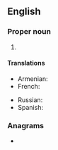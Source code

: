 {{also|ebu|.ebu}}
==English==

===Proper noun===
{{en-proper noun}}

# {{initialism of|en|{{w|European Broadcasting Union}}}}

====Translations====
{{trans-top|European Broadcasting Union}}
* Armenian: {{t|hy|ԵՀՄ}}
* French: {{t|fr|UER}}
{{trans-mid}}
* Russian: {{t|ru|ЕВС}}
* Spanish: {{t|es|UER|f}}
{{trans-bottom}}

===Anagrams===
* {{anagrams|en|a=beu|Bue|ube}}
